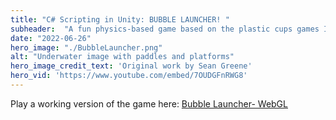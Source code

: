 ```yaml
---
title: "C# Scripting in Unity: BUBBLE LAUNCHER! "
subheader:  "A fun physics-based game based on the plastic cups games I grew up with"
date: "2022-06-26"
hero_image: "./BubbleLauncher.png"
alt: "Underwater image with paddles and platforms"
hero_image_credit_text: 'Original work by Sean Greene'
hero_vid: 'https://www.youtube.com/embed/7OUDGFnRWG8'
---
```


Play a working version of the game here: [Bubble Launcher- WebGL](https://play.unity.com/mg/other/webgl_build-111)